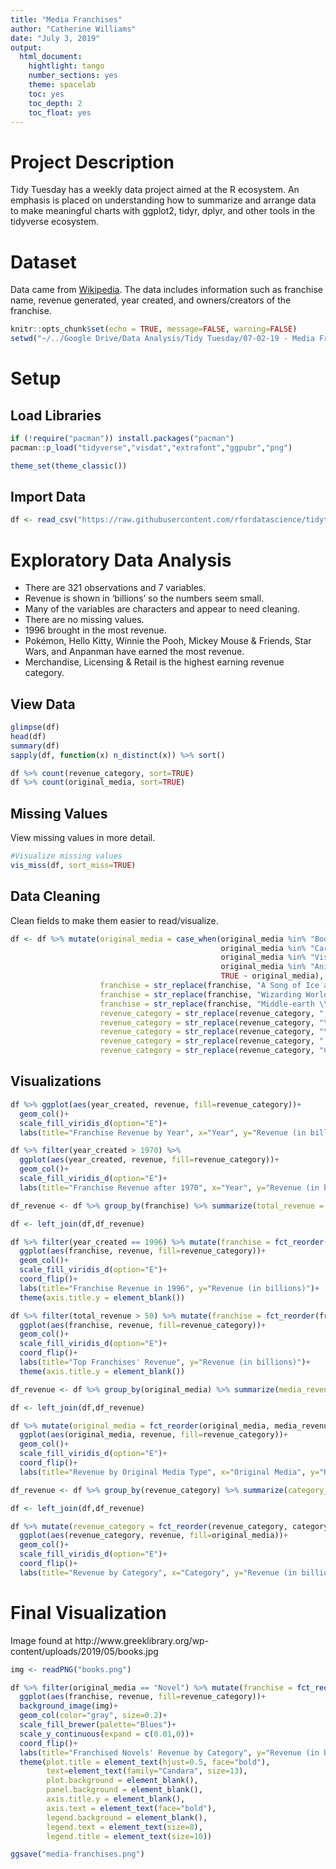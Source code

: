 ---
title: "Media Franchises"
author: "Catherine Williams"
date: "July 3, 2019"
output:
  html_document:
    hightlight: tango
    number_sections: yes
    theme: spacelab
    toc: yes
    toc_depth: 2
    toc_float: yes
---
# Project Description

Tidy Tuesday has a weekly data project aimed at the R ecosystem. An emphasis is placed on understanding how to summarize and arrange data to make meaningful charts with ggplot2, tidyr, dplyr, and other tools in the tidyverse ecosystem.

# Dataset
Data came from [Wikipedia](https://en.wikipedia.org/wiki/List_of_highest-grossing_media_franchises). The data includes information such as franchise name, revenue generated, year created, and owners/creators of the franchise.

```{r setup, include=FALSE}
knitr::opts_chunk$set(echo = TRUE, message=FALSE, warning=FALSE)
setwd("~/../Google Drive/Data Analysis/Tidy Tuesday/07-02-19 - Media Franchises/")
```

# Setup

## Load Libraries

```{r library}
if (!require("pacman")) install.packages("pacman")
pacman::p_load("tidyverse","visdat","extrafont","ggpubr","png")

theme_set(theme_classic())
```

## Import Data

```{r import}
df <- read_csv("https://raw.githubusercontent.com/rfordatascience/tidytuesday/master/data/2019/2019-07-02/media_franchises.csv")
```
# Exploratory Data Analysis

- There are 321 observations and 7 variables.
- Revenue is shown in 'billions' so the numbers seem small.
- Many of the variables are characters and appear to need cleaning.
- There are no missing values.
- 1996 brought in the most revenue.
- Pokémon, Hello Kitty, Winnie the Pooh, Mickey Mouse & Friends, Star Wars, and Anpanman have earned the most revenue.
- Merchandise, Licensing & Retail is the highest earning revenue category.

## View Data

```{r view}
glimpse(df)
head(df)
summary(df)
sapply(df, function(x) n_distinct(x)) %>% sort()

df %>% count(revenue_category, sort=TRUE)
df %>% count(original_media, sort=TRUE)
```

## Missing Values

View missing values in more detail.

```{r missing}
#Visualize missing values
vis_miss(df, sort_miss=TRUE)
```

## Data Cleaning

Clean fields to make them easier to read/visualize.

```{r wrangle}
df <- df %>% mutate(original_media = case_when(original_media %in% "Book" ~ "Novel",
                                               original_media %in% "Cartoon character" ~ "Cartoon",
                                               original_media %in% "Visual novel" ~ "Comic book",
                                               original_media %in% "Animated cartoon" ~ "Animated series",
                                               TRUE ~ original_media),
                    franchise = str_replace(franchise, "A Song of Ice and Fire \\/ ", ""),
                    franchise = str_replace(franchise, "Wizarding World \\/ ", ""),
                    franchise = str_replace(franchise, "Middle-earth \\/ ", ""),
                    revenue_category = str_replace(revenue_category, ", Licensing & Retail", ""),
                    revenue_category = str_replace(revenue_category, "\\/Entertainment", ""),
                    revenue_category = str_replace(revenue_category, "\\/Games", ""),
                    revenue_category = str_replace(revenue_category, " sales", ""),
                    revenue_category = str_replace(revenue_category, "Comic or Manga", "Comic\\/Manga"))

```

## Visualizations

```{r eda}
df %>% ggplot(aes(year_created, revenue, fill=revenue_category))+
  geom_col()+
  scale_fill_viridis_d(option="E")+
  labs(title="Franchise Revenue by Year", x="Year", y="Revenue (in billions)")

df %>% filter(year_created > 1970) %>% 
  ggplot(aes(year_created, revenue, fill=revenue_category))+
  geom_col()+
  scale_fill_viridis_d(option="E")+
  labs(title="Franchise Revenue after 1970", x="Year", y="Revenue (in billions)")

df_revenue <- df %>% group_by(franchise) %>% summarize(total_revenue = sum(revenue)) %>% arrange(desc(total_revenue)) %>% ungroup()

df <- left_join(df,df_revenue)

df %>% filter(year_created == 1996) %>% mutate(franchise = fct_reorder(franchise, total_revenue)) %>%
  ggplot(aes(franchise, revenue, fill=revenue_category))+
  geom_col()+
  scale_fill_viridis_d(option="E")+
  coord_flip()+
  labs(title="Franchise Revenue in 1996", y="Revenue (in billions)")+
  theme(axis.title.y = element_blank())

df %>% filter(total_revenue > 50) %>% mutate(franchise = fct_reorder(franchise, total_revenue)) %>%
  ggplot(aes(franchise, revenue, fill=revenue_category))+
  geom_col()+
  scale_fill_viridis_d(option="E")+
  coord_flip()+
  labs(title="Top Franchises' Revenue", y="Revenue (in billions)")+
  theme(axis.title.y = element_blank())

df_revenue <- df %>% group_by(original_media) %>% summarize(media_revenue = sum(revenue)) %>% arrange(desc(media_revenue)) %>% ungroup()

df <- left_join(df,df_revenue)

df %>% mutate(original_media = fct_reorder(original_media, media_revenue)) %>%
  ggplot(aes(original_media, revenue, fill=revenue_category))+
  geom_col()+
  scale_fill_viridis_d(option="E")+
  coord_flip()+
  labs(title="Revenue by Original Media Type", x="Original Media", y="Revenue (in billions)")

df_revenue <- df %>% group_by(revenue_category) %>% summarize(category_revenue = sum(revenue)) %>% arrange(desc(category_revenue)) %>% ungroup()

df <- left_join(df,df_revenue)

df %>% mutate(revenue_category = fct_reorder(revenue_category, category_revenue)) %>%
  ggplot(aes(revenue_category, revenue, fill=original_media))+
  geom_col()+
  scale_fill_viridis_d(option="E")+
  coord_flip()+
  labs(title="Revenue by Category", x="Category", y="Revenue (in billions)")
```

# Final Visualization

Image found at http://www.greeklibrary.org/wp-content/uploads/2019/05/books.jpg

```{r viz, out.width="100%"}
img <- readPNG("books.png")

df %>% filter(original_media == "Novel") %>% mutate(franchise = fct_reorder(franchise, total_revenue)) %>%
  ggplot(aes(franchise, revenue, fill=revenue_category))+
  background_image(img)+
  geom_col(color="gray", size=0.2)+
  scale_fill_brewer(palette="Blues")+
  scale_y_continuous(expand = c(0.01,0))+
  coord_flip()+
  labs(title="Franchised Novels' Revenue by Category", y="Revenue (in billions)", fill="Category")+
  theme(plot.title = element_text(hjust=0.5, face="bold"),
        text=element_text(family="Candara", size=13),
        plot.background = element_blank(),
        panel.background = element_blank(),
        axis.title.y = element_blank(),
        axis.text = element_text(face="bold"),
        legend.background = element_blank(),
        legend.text = element_text(size=8),
        legend.title = element_text(size=10))

ggsave("media-franchises.png")
```

